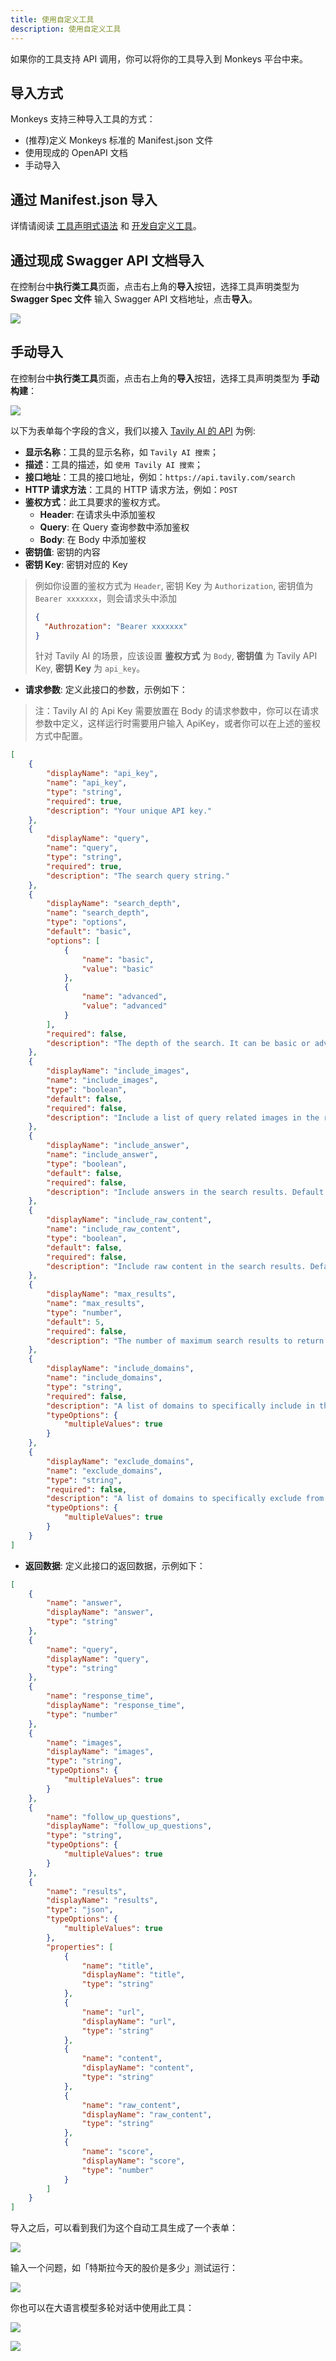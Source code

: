 ```yaml
---
title: 使用自定义工具
description: 使用自定义工具
---
```


如果你的工具支持 API 调用，你可以将你的工具导入到 Monkeys 平台中来。

## 导入方式

Monkeys 支持三种导入工具的方式：

- (推荐)定义 Monkeys 标准的 Manifest.json 文件
- 使用现成的 OpenAPI 文档
- 手动导入

## 通过 Manifest.json 导入

详情请阅读 [工具声明式语法](/docs/zh-cn/tools/declarative-syntax) 和 [开发自定义工具](/docs/zh-cn/tools/build-custom-tools)。

## 通过现成 Swagger API 文档导入

在控制台中**执行类工具**页面，点击右上角的**导入**按钮，选择工具声明类型为 **Swagger Spec 文件** 输入 Swagger API 文档地址，点击**导入**。

![](~/assets/tools/import/import-by-swagger.png)

## 手动导入

在控制台中**执行类工具**页面，点击右上角的**导入**按钮，选择工具声明类型为 **手动构建**：

![](~/assets/tools/import/import-manually.png)

以下为表单每个字段的含义，我们以接入 [Tavily AI 的 API](https://docs.tavily.com/docs/tavily-api/rest_api) 为例:

- **显示名称**：工具的显示名称，如 `Tavily AI 搜索`；
- **描述**：工具的描述，如 `使用 Tavily AI 搜索`；
- **接口地址**：工具的接口地址，例如：`https://api.tavily.com/search`
- **HTTP 请求方法**：工具的 HTTP 请求方法，例如：`POST`
- **鉴权方式**：此工具要求的鉴权方式。
  - **Header**: 在请求头中添加鉴权
  - **Query**: 在 Query 查询参数中添加鉴权
  - **Body**: 在 Body 中添加鉴权
- **密钥值**: 密钥的内容
- **密钥 Key**: 密钥对应的 Key

> 例如你设置的鉴权方式为 `Header`, 密钥 Key 为 `Authorization`, 密钥值为 `Bearer xxxxxxx`，则会请求头中添加
>
> ```json
> {
> 	"Authrozation": "Bearer xxxxxxx"
> }
> ```
>
> 针对 Tavily AI 的场景，应该设置 **鉴权方式** 为 `Body`, **密钥值** 为 Tavily API Key, **密钥 Key** 为 `api_key`。

- **请求参数**: 定义此接口的参数，示例如下：

> 注：Tavily AI 的 Api Key 需要放置在 Body 的请求参数中，你可以在请求参数中定义，这样运行时需要用户输入 ApiKey，或者你可以在上述的鉴权方式中配置。

```json
[
	{
		"displayName": "api_key",
		"name": "api_key",
		"type": "string",
		"required": true,
		"description": "Your unique API key."
	},
	{
		"displayName": "query",
		"name": "query",
		"type": "string",
		"required": true,
		"description": "The search query string."
	},
	{
		"displayName": "search_depth",
		"name": "search_depth",
		"type": "options",
		"default": "basic",
		"options": [
			{
				"name": "basic",
				"value": "basic"
			},
			{
				"name": "advanced",
				"value": "advanced"
			}
		],
		"required": false,
		"description": "The depth of the search. It can be basic or advanced. Default is basic for quick results and advanced for indepth high quality results but longer response time. Advanced calls equals 2 requests."
	},
	{
		"displayName": "include_images",
		"name": "include_images",
		"type": "boolean",
		"default": false,
		"required": false,
		"description": "Include a list of query related images in the response. Default is False."
	},
	{
		"displayName": "include_answer",
		"name": "include_answer",
		"type": "boolean",
		"default": false,
		"required": false,
		"description": "Include answers in the search results. Default is False."
	},
	{
		"displayName": "include_raw_content",
		"name": "include_raw_content",
		"type": "boolean",
		"default": false,
		"required": false,
		"description": "Include raw content in the search results. Default is False."
	},
	{
		"displayName": "max_results",
		"name": "max_results",
		"type": "number",
		"default": 5,
		"required": false,
		"description": "The number of maximum search results to return. Default is 5."
	},
	{
		"displayName": "include_domains",
		"name": "include_domains",
		"type": "string",
		"required": false,
		"description": "A list of domains to specifically include in the search results. Default is None, which includes all domains.",
		"typeOptions": {
			"multipleValues": true
		}
	},
	{
		"displayName": "exclude_domains",
		"name": "exclude_domains",
		"type": "string",
		"required": false,
		"description": "A list of domains to specifically exclude from the search results. Default is None, which doesn't exclude any domains.",
		"typeOptions": {
			"multipleValues": true
		}
	}
]
```

- **返回数据**: 定义此接口的返回数据，示例如下：

```json
[
	{
		"name": "answer",
		"displayName": "answer",
		"type": "string"
	},
	{
		"name": "query",
		"displayName": "query",
		"type": "string"
	},
	{
		"name": "response_time",
		"displayName": "response_time",
		"type": "number"
	},
	{
		"name": "images",
		"displayName": "images",
		"type": "string",
		"typeOptions": {
			"multipleValues": true
		}
	},
	{
		"name": "follow_up_questions",
		"displayName": "follow_up_questions",
		"type": "string",
		"typeOptions": {
			"multipleValues": true
		}
	},
	{
		"name": "results",
		"displayName": "results",
		"type": "json",
		"typeOptions": {
			"multipleValues": true
		},
		"properties": [
			{
				"name": "title",
				"displayName": "title",
				"type": "string"
			},
			{
				"name": "url",
				"displayName": "url",
				"type": "string"
			},
			{
				"name": "content",
				"displayName": "content",
				"type": "string"
			},
			{
				"name": "raw_content",
				"displayName": "raw_content",
				"type": "string"
			},
			{
				"name": "score",
				"displayName": "score",
				"type": "number"
			}
		]
	}
]
```

导入之后，可以看到我们为这个自动工具生成了一个表单：

![](~/assets/tools/import/import-result.png)

输入一个问题，如「特斯拉今天的股价是多少」测试运行：

![](~/assets/tools/import/workflow-result.png)

你也可以在大语言模型多轮对话中使用此工具：

![](~/assets/tools/import/llm-use-tool.png)

![](~/assets/tools/import/llm-chat-tool.png)
